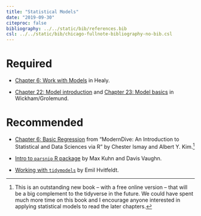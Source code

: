```yaml
---
title: "Statistical Models"
date: "2019-09-30"
citeproc: false
bibliography: ../../static/bib/references.bib
csl: ../../static/bib/chicago-fullnote-bibliography-no-bib.csl
---
```


# Required

- <i class="fas fa-book"></i> [Chapter 6: Work with Models](http://socviz.co/modeling.html) in Healy.

- <i class="fas fa-book"></i> [Chapter 22: Model introduction](https://r4ds.had.co.nz/model-intro.html)  and [Chapter 23: Model basics](https://r4ds.had.co.nz/model-basics.html) in Wickham/Grolemund.

# Recommended 

- <i class="fas fa-external-link-square-alt"></i> [Chapter 6: Basic Regression](https://moderndive.com/6-regression.html) from "ModernDive: An Introduction to Statistical and Data Sciences via R" by Chester Ismay and Albert Y. Kim.^[This is an outstanding new book -- with a free online version -- that will be a big complement to the tidyverse in the future. We could have spent much more time on this book and I encourage anyone interested in applying statistical models to read the later chapters.]

- <i class="fas fa-external-link-square-alt"></i> [Intro to `parsnip` R package](https://tidymodels.github.io/parsnip/articles/parsnip_Intro.html) by Max Kuhn and Davis Vaughn.

- <i class="fas fa-external-link-square-alt"></i> [Working with   `tidymodels`](https://github.com/EmilHvitfeldt/2019-ocrug-tidymodels/raw/master/slides.pdf) by Emil Hvitfeldt.
